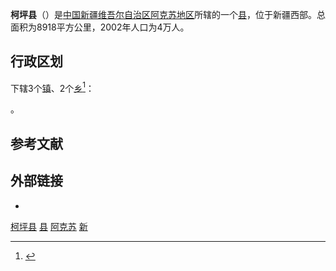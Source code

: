 {{Infobox China County
|county  = 柯坪县
|Photo =
|Photoname=
|state = 新疆维吾尔自治区
|seal =
|officerTitle=
|officer=
|officerTitle2=
|officer2=
|map =
|map size =
|Pinyin   = Kēpíng Xiàn
|Belong = [[新疆维吾尔自治区|新疆维吾尔自治区]][[阿克苏地区|阿克苏地区]]
|Types= [[县|县]]
|admincode = 652929
|founded = 
|seat = 柯坪镇
|division = 5
|town = 1
|township = 4
|subdistrict =
|area = 8918平方公里
|area land =
|area water =
|census yr = 2002年
|pop = 4万
|density =
|postcode = 843600
| phone code = 997
|areacode=
| carlicense = 新N
| web = www.xjkpx.gov.cn
| web_title = 柯坪县政府网
}}
'''柯坪县'''（{{lang-ug|كەلپىن ناھىسى|Kelpin nahisi}}）是[[中国|中国]][[新疆维吾尔自治区|新疆维吾尔自治区]][[阿克苏地区|阿克苏地区]]所辖的一个[[县|县]]，位于新疆西部。总面积为8918平方公里，2002年人口为4万人。

== 行政区划 ==
{{PAGENAMEBASE}}下辖3个[[行政建制镇|镇]]、2个[[乡_(中华人民共和国)|乡]]<ref>{{PRC admin/ref sgc|65/29/29}}</ref>：

{{PRC admin/children|65/29/29}}。

== 参考文献 ==
{{reflist}}

== 外部链接 ==
* {{Official website|http://www.xjkpx.gov.cn/|name=柯坪县人民政府}}

{{柯坪县行政区划}}
{{阿克苏地区行政区划}}
{{新疆行政区划}}
{{国家级贫困县|前}}

[[Category:柯坪县|]]
[[Category:阿克苏县市|县]]
[[Category:新疆县份|阿克苏]]
[[Category:原国家级贫困县|新]]